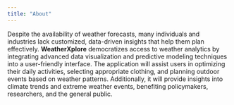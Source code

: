 ```yaml
---
title: "About"
---
```


Despite the availability of weather forecasts, many individuals and industries lack customized, data-driven insights that help them plan effectively. **WeatherXplore** democratizes access to weather analytics by integrating advanced data visualization and predictive modeling techniques into a user-friendly interface. The application will assist users in optimizing their daily activities, selecting appropriate clothing, and planning outdoor events based on weather patterns. Additionally, it will provide insights into climate trends and extreme weather events, benefiting policymakers, researchers, and the general public.
